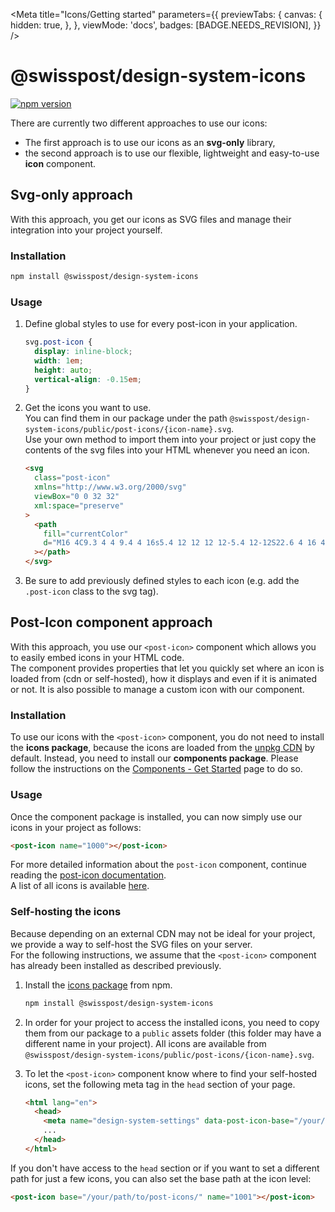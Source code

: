 
<Meta
  title="Icons/Getting started"
  parameters={{
    previewTabs: {
      canvas: {
        hidden: true,
      },
    },
    viewMode: 'docs',
    badges: [BADGE.NEEDS_REVISION],
  }}
/>

# @swisspost/design-system-icons

[![npm version](https://badge.fury.io/js/@swisspost%2Fdesign-system-icons.svg)](https://badge.fury.io/js/@swisspost%2Fdesign-system-icons)

There are currently two different approaches to use our icons:<br/>

- The first approach is to use our icons as an **svg-only** library,<br/>
- the second approach is to use our flexible, lightweight and easy-to-use **icon** component.

## Svg-only approach

With this approach, you get our icons as SVG files and manage their integration into your project yourself.

### Installation

```bash dark
npm install @swisspost/design-system-icons
```

### Usage

1. Define global styles to use for every post-icon in your application.

   ```css dark
   svg.post-icon {
     display: inline-block;
     width: 1em;
     height: auto;
     vertical-align: -0.15em;
   }
   ```

2. Get the icons you want to use.<br/>
   You can find them in our package under the path `@swisspost/design-system-icons/public/post-icons/{icon-name}.svg`.<br/>
   Use your own method to import them into your project or just copy the contents of the svg files into your HTML whenever you need an icon.

   ```html dark
   <svg
     class="post-icon"
     xmlns="http://www.w3.org/2000/svg"
     viewBox="0 0 32 32"
     xml:space="preserve"
   >
     <path
       fill="currentColor"
       d="M16 4C9.3 4 4 9.4 4 16s5.4 12 12 12 12-5.4 12-12S22.6 4 16 4zm0 1.3c2 0 3.9.6 5.5 1.6-1.5 1.7-6.8 6.6-14.7 3.7 1.9-3.2 5.3-5.3 9.2-5.3zm0 21.4c-5.9 0-10.7-4.8-10.7-10.7 0-1.5.3-2.9.9-4.2 1.9.7 3.8 1.1 5.4 1.1 5.8 0 9.7-3.8 11-5.2 2.5 2 4.1 5 4.1 8.4 0 5.8-4.8 10.6-10.7 10.6zm-3.3-10h-1.3c0-.4-.3-.7-.7-.7-.4 0-.7.3-.7.7H8.7c0-1.1.9-2 2-2s2 .9 2 2zm10.6 0H22c0-.4-.3-.7-.7-.7s-.7.3-.7.7h-1.3c0-1.1.9-2 2-2s2 .9 2 2zm-11.9 3.8h9.3v1.3h-9.3v-1.3z"
     ></path>
   </svg>
   ```

3. Be sure to add previously defined styles to each icon (e.g. add the `.post-icon` class to the svg tag).

## Post-Icon component approach

With this approach, you use our `<post-icon>` component which allows you to easily embed icons in your HTML code.<br/>
The component provides properties that let you quickly set where an icon is loaded from (cdn or self-hosted), how it displays and even if it is animated or not. It is also possible to manage a custom icon with our component.

### Installation

To use our icons with the `<post-icon>` component, you do not need to install the **icons package**, because the icons are loaded from the [unpkg CDN](https://unpkg.com/) by default. Instead, you need to install our **components package**.
Please follow the instructions on the [Components - Get Started](/?path=/docs/get-started-components--page) page to do so.

### Usage

Once the component package is installed, you can now simply use our icons in your project as follows:

```html dark
<post-icon name="1000"></post-icon>
```

For more detailed information about the `post-icon` component, continue reading the [post-icon documentation](/?path=/docs/components-post-icon--default).<br/>
A list of all icons is available [here](/?path=/docs/foundations-icons--page).

### Self-hosting the icons

Because depending on an external CDN may not be ideal for your project, we provide a way to self-host the SVG files on your server.<br/>
For the following instructions, we assume that the `<post-icon>` component has already been installed as described previously.

1. Install the [icons package](https://www.npmjs.com/package/@swisspost/design-system-icons) from npm.

   ```bash dark
   npm install @swisspost/design-system-icons
   ```

2. In order for your project to access the installed icons, you need to copy them from our package to a `public` assets folder (this folder may have a different name in your project). All icons are available from `@swisspost/design-system-icons/public/post-icons/{icon-name}.svg`.

3. To let the `<post-icon>` component know where to find your self-hosted icons, set the following meta tag in the `head` section of your page.

   ```html dark
   <html lang="en">
     <head>
       <meta name="design-system-settings" data-post-icon-base="/your/path/to/post-icons/" />
       ...
     </head>
   </html>
   ```

If you don't have access to the `head` section or if you want to set a different path for just a few icons, you can also set the base path at the icon level:

```html dark
<post-icon base="/your/path/to/post-icons/" name="1001"></post-icon>
```
